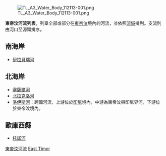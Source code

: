 [[File:TL_A3_Water_Body_112113-001.png|right]]

'''東帝汶河流列表'''，列舉全部或部分在[[東帝汶|東帝汶]]境內的河流，並依照[[流域|流域]]排列。支流則由河口至源頭排序。

==南海岸==
*[[伊拉貝瑞河|伊拉貝瑞河]]

==北海岸==
*[[塞薩爾河_(東帝汶)|塞薩爾河]]
*[[北拉克洛河|北拉克洛河]]
*[[洛伊斯河|洛伊斯河]]：跨國河流，上游位於[[印尼|印尼]]境內，中游為東帝汶與印尼界河，下游位於東帝汶境內。

==歐庫西縣==
*[[托諾河|托諾河]]

{{Asia topic|河流列表}}

[[Category:東帝汶河流|]]
[[Category:各國河流列表|East Timor]]